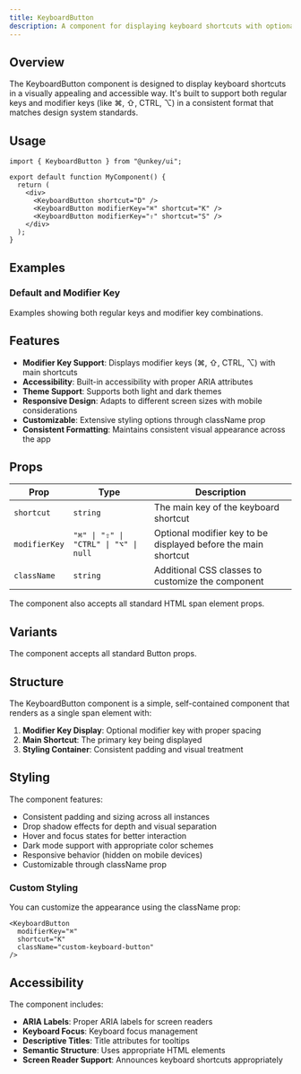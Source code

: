 ```yaml
---
title: KeyboardButton
description: A component for displaying keyboard shortcuts with optional modifier keys in a visually appealing and accessible format.
---
```


## Overview

The KeyboardButton component is designed to display keyboard shortcuts in a visually appealing and accessible way. It's built to support both regular keys and modifier keys (like ⌘, ⇧, CTRL, ⌥) in a consistent format that matches design system standards.

## Usage

```tsx
import { KeyboardButton } from "@unkey/ui";

export default function MyComponent() {
  return (
    <div>
      <KeyboardButton shortcut="D" />
      <KeyboardButton modifierKey="⌘" shortcut="K" />
      <KeyboardButton modifierKey="⇧" shortcut="S" />
    </div>
  );
}
```

## Examples

### Default and Modifier Key
Examples showing both regular keys and modifier key combinations.

<Default />

## Features

- **Modifier Key Support**: Displays modifier keys (⌘, ⇧, CTRL, ⌥) with main shortcuts
- **Accessibility**: Built-in accessibility with proper ARIA attributes
- **Theme Support**: Supports both light and dark themes
- **Responsive Design**: Adapts to different screen sizes with mobile considerations
- **Customizable**: Extensive styling options through className prop
- **Consistent Formatting**: Maintains consistent visual appearance across the app

## Props

| Prop | Type | Description |
|------|------|-------------|
| `shortcut` | `string` | The main key of the keyboard shortcut |
| `modifierKey` | `"⌘" \| "⇧" \| "CTRL" \| "⌥" \| null` | Optional modifier key to be displayed before the main shortcut |
| `className` | `string` | Additional CSS classes to customize the component |

The component also accepts all standard HTML span element props.

## Variants

The component accepts all standard Button props.

## Structure

The KeyboardButton component is a simple, self-contained component that renders as a single span element with:

1. **Modifier Key Display**: Optional modifier key with proper spacing
2. **Main Shortcut**: The primary key being displayed
3. **Styling Container**: Consistent padding and visual treatment

## Styling

The component features:

- Consistent padding and sizing across all instances
- Drop shadow effects for depth and visual separation
- Hover and focus states for better interaction
- Dark mode support with appropriate color schemes
- Responsive behavior (hidden on mobile devices)
- Customizable through className prop

### Custom Styling

You can customize the appearance using the className prop:

```tsx
<KeyboardButton 
  modifierKey="⌘" 
  shortcut="K"
  className="custom-keyboard-button"
/>
```

## Accessibility

The component includes:

- **ARIA Labels**: Proper ARIA labels for screen readers
- **Keyboard Focus**: Keyboard focus management
- **Descriptive Titles**: Title attributes for tooltips
- **Semantic Structure**: Uses appropriate HTML elements
- **Screen Reader Support**: Announces keyboard shortcuts appropriately
